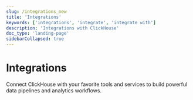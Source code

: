 ```yaml
---
slug: /integrations_new
title: 'Integrations'
keywords: ['integrations', 'integrate', 'integrate with']
description: 'Integrations with ClickHouse'
doc_type: 'landing-page'
sidebarCollapsed: true
---
```



# Integrations

Connect ClickHouse with your favorite tools and services to build powerful data pipelines and analytics workflows.

<IntegrationGrid />
